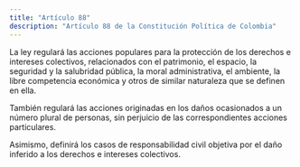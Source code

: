 ```yaml
---
title: "Artículo 88"
description: "Artículo 88 de la Constitución Política de Colombia"
---
```


La ley regulará las acciones populares para la protección de los derechos e intereses colectivos, relacionados con el patrimonio, el espacio, la seguridad y la salubridad pública, la moral administrativa, el ambiente, la libre competencia económica y otros de similar naturaleza que se definen en ella.

También regulará las acciones originadas en los daños ocasionados a un número plural de personas, sin perjuicio de las correspondientes acciones particulares.

Asimismo, definirá los casos de responsabilidad civil objetiva por el daño inferido a los derechos e intereses colectivos.
